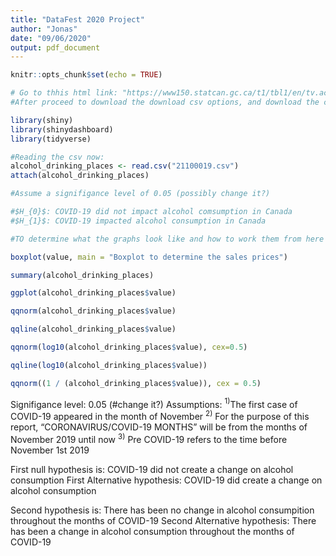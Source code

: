 ```yaml
---
title: "DataFest 2020 Project"
author: "Jonas"
date: "09/06/2020"
output: pdf_document
---
```


```r
knitr::opts_chunk$set(echo = TRUE)
```


```r
# Go to thhis html link: "https://www150.statcan.gc.ca/t1/tbl1/en/tv.action?pid=2110001901&pickMembers%5B0%5D=2.5&pickMembers%5B1%5D=4.1"
#After proceed to download the download csv options, and download the csv that states "Download entire table "Monthly survey of food services and drinking places""

library(shiny)
library(shinydashboard)
library(tidyverse)

#Reading the csv now:
alcohol_drinking_places <- read.csv("21100019.csv")
attach(alcohol_drinking_places)

#Assume a signifigance level of 0.05 (possibly change it?)

#$H_{0}$: COVID-19 did not impact alcohol comsumption in Canada
#$H_{1}$: COVID-19 impacted alcohol consumption in Canada

#TO determine what the graphs look like and how to work them from here

boxplot(value, main = "Boxplot to determine the sales prices")

summary(alcohol_drinking_places)

ggplot(alcohol_drinking_places$value)

qqnorm(alcohol_drinking_places$value)

qqline(alcohol_drinking_places$value)

qqnorm(log10(alcohol_drinking_places$value), cex=0.5)

qqline(log10(alcohol_drinking_places$value))

qqnorm((1 / (alcohol_drinking_places$value)), cex = 0.5)

```

Signifigance level: 0.05 (#change it?)
Assumptions: $^{1)}$The first case of COVID-19 appeared in the month of November
             $^{2)}$ For the purpose of this report, "CORONAVIRUS/COVID-19 MONTHS" will be from                the months of November 2019 until now
             $^{3)}$ Pre COVID-19 refers to the time before November 1st 2019  


First null hypothesis is: COVID-19 did not create a change on alcohol consumption
First Alternative hypothesis: COVID-19 did create a change on alcohol consumption

Second hypothesis is: There has been no change in alcohol consumpition throughout the months of COVID-19
Second Alternative hypothesis: There has been a change in alcohol consumption throughout the months of COVID-19


